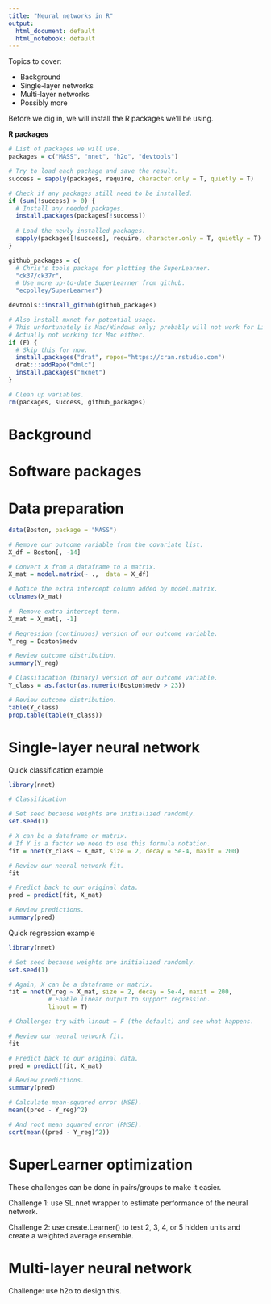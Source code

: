 ```yaml
---
title: "Neural networks in R"
output:
  html_document: default
  html_notebook: default
---
```


Topics to cover:

* Background
* Single-layer networks
* Multi-layer networks
* Possibly more


Before we dig in, we will install the R packages we'll be using.

**R packages**
```r
# List of packages we will use.
packages = c("MASS", "nnet", "h2o", "devtools")

# Try to load each package and save the result.
success = sapply(packages, require, character.only = T, quietly = T)

# Check if any packages still need to be installed.
if (sum(!success) > 0) {
  # Install any needed packages.
  install.packages(packages[!success])
  
  # Load the newly installed packages.
  sapply(packages[!success], require, character.only = T, quietly = T)
}

github_packages = c(
  # Chris's tools package for plotting the SuperLearner.
  "ck37/ck37r",
  # Use more up-to-date SuperLearner from github.
  "ecpolley/SuperLearner")

devtools::install_github(github_packages)

# Also install mxnet for potential usage.
# This unfortunately is Mac/Windows only; probably will not work for Linux.
# Actually not working for Mac either.
if (F) {
  # Skip this for now.
  install.packages("drat", repos="https://cran.rstudio.com")
  drat:::addRepo("dmlc")
  install.packages("mxnet")
}

# Clean up variables.
rm(packages, success, github_packages)
```

# Background



# Software packages



# Data preparation

```r
data(Boston, package = "MASS")

# Remove our outcome variable from the covariate list.
X_df = Boston[, -14]

# Convert X from a dataframe to a matrix.
X_mat = model.matrix(~ .,  data = X_df)

# Notice the extra intercept column added by model.matrix.
colnames(X_mat)
                 
#  Remove extra intercept term.
X_mat = X_mat[, -1]

# Regression (continuous) version of our outcome variable.
Y_reg = Boston$medv

# Review outcome distribution.
summary(Y_reg)

# Classification (binary) version of our outcome variable.
Y_class = as.factor(as.numeric(Boston$medv > 23))

# Review outcome distribution.
table(Y_class)
prop.table(table(Y_class))

```

# Single-layer neural network


Quick classification example

```r
library(nnet)

# Classification

# Set seed because weights are initialized randomly.
set.seed(1)

# X can be a dataframe or matrix.
# If Y is a factor we need to use this formula notation.
fit = nnet(Y_class ~ X_mat, size = 2, decay = 5e-4, maxit = 200)

# Review our neural network fit.
fit

# Predict back to our original data.
pred = predict(fit, X_mat)

# Review predictions.
summary(pred)
```

Quick regression example

```r
library(nnet)

# Set seed because weights are initialized randomly.
set.seed(1)

# Again, X can be a dataframe or matrix.
fit = nnet(Y_reg ~ X_mat, size = 2, decay = 5e-4, maxit = 200,
           # Enable linear output to support regression.
           linout = T)

# Challenge: try with linout = F (the default) and see what happens.

# Review our neural network fit.
fit

# Predict back to our original data.
pred = predict(fit, X_mat)

# Review predictions.
summary(pred)

# Calculate mean-squared error (MSE).
mean((pred - Y_reg)^2)

# And root mean squared error (RMSE).
sqrt(mean((pred - Y_reg)^2))
```

# SuperLearner optimization

These challenges can be done in pairs/groups to make it easier.

Challenge 1: use SL.nnet wrapper to estimate performance of the neural network.

Challenge 2: use create.Learner() to test 2, 3, 4, or 5 hidden units and create a weighted average ensemble.

# Multi-layer neural network

Challenge: use h2o to design this.
